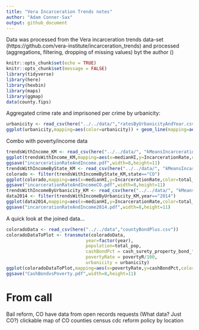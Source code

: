 ```yaml
---
title: "Vera Incarceration Trends notes"
author: "Adam Conner-Sax"
output: github_document
---
```


Data was processed from the Vera incarceration trends data-set (https://github.com/vera-institute/incarceration_trends) and processed (aggregations, filtering, dropping of missing values) byt the author ()

```r
knitr::opts_chunk$set(echo = TRUE)
knitr::opts_chunk$set(message = FALSE)
library(tidyverse)
library(here)
library(hexbin)
library(maps)
library(ggmap)
data(county.fips)
```

Aggregated crime rate and imprisoned per crime by urbanicity: 


```r
urbanicity <- read_csv(here("../../data/","ratesByUrbanicityAndYear.csv"))
ggplot(urbanicity,mapping=aes(color=urbanicity)) + geom_line(mapping=aes(x=year,y=CrimeRate)) + geom_point(mapping=aes(x=year,y=ImprisonedPerCrimeRate)) + facet_grid(rows=vars(urbanicity)) + scale_y_continuous(labels=scales::percent) + labs(x="Year",y="Rate",title="Crime and Prison Admission/Crime by Urbanicity",subtitle="Line is Crime and points are Prison Admission/Crime", caption="Data from Vera Institute of Justice")
```


Combo with poverty/income data

```r
trendsWithIncome_KM <- read_csv(here("../../data/", "kMeansIncarcerationRate_vs_MedianHIByYear.csv"))
ggplot(trendsWithIncome_KM,mapping=aes(x=medianHI,y=IncarcerationRate,color=total_pop)) + geom_point() + facet_wrap(~year,ncol=3) + scale_y_continuous(limits=c(NA,0.012), labels = scales::percent) + labs(title="Incarceration Rate vs. Median Income (entire US)") + xlab("Median Household Income (scaled to median=100)")
ggsave("incarcerationRateAndIncome.pdf",width=8,height=11)
trendsWithIncomeByState_KM <- read_csv(here("../../data/", "kMeansIncarcerationRate_vs_MedianHIByStateAndYear.csv"))
colorado <- filter(trendsWithIncomeByState_KM,state=="CO")
ggplot(colorado,mapping=aes(x=medianHI,y=IncarcerationRate,color=total_pop)) + geom_point() + facet_wrap(~year,ncol=3) + scale_y_continuous(limits=c(NA,0.012), labels = scales::percent) + labs(title = "Incarceration Rate vs. Median Income (Colorado)") +xlab("Median Household Income (scaled to median=100)")
ggsave("incarcerationRateAndIncomeCO.pdf",width=8,height=11)
trendsWithIncomeByUrbanicity_KM <- read_csv(here("../../data/", "kMeansIncarcerationRate_vs_MedianHIByUrbanicityAndYear.csv"))  %>% mutate (urbanicity = factor(urbanicity))
data2014 <- filter(trendsWithIncomeByUrbanicity_KM,year=="2014") 
ggplot(data2014,mapping=aes(x=medianHI,y=IncarcerationRate,color=total_pop)) + geom_point() + facet_wrap(vars(urbanicity),ncol=2) + scale_y_continuous(limits=c(NA,0.012), labels = scales::percent) + labs(title = "Incarceration Rate vs. Median Income (2014)") + xlab("Median Household Income (scaled to median=100)")
ggsave("incarcerationRateAndIncome2014.pdf",width=8,height=11)

```

A quick look at the joined data...

```r
coloradoData <- read_csv(here("../../data","countyBondPlus.csv"))
coloradoDataToPlot <- transmute(coloradoData,
                              year=factor(year),
                              population=total_pop,
                              cashBondPct = cash_surety_property_bond_frequency/total_bond_frequency,
                              povertyRate = povertyR/100,
                              urbanicity = urbanicity)
ggplot(coloradoDataToPlot,mapping=aes(x=povertyRate,y=cashBondPct,color=year,size=population)) + geom_point() + facet_wrap(vars(urbanicity), ncol=2) + scale_y_continuous(labels=scales::percent) + scale_x_continuous(labels=scales::percent) + labs(title="Cash Bonds as % of All Bonds vs Poverty Rate",subtitle="One point per county") + xlab("Poverty Rate") + ylab("Cash bond as % of all bonds")
ggsave("CashBondvsPoverty.pdf",width=8,height=11)
```


# From call
Bail reform, CO
have data from open records requests (What data? Just CO?)
clickable map of CO counties
census
cdc
reform policy by location

